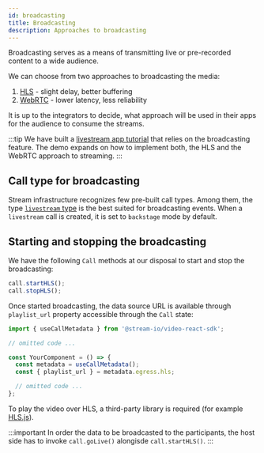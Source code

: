 ```yaml
---
id: broadcasting
title: Broadcasting
description: Approaches to broadcasting
---
```


Broadcasting serves as a means of transmitting live or pre-recorded content to a wide audience.

We can choose from two approaches to broadcasting the media:

1. [HLS](https://en.wikipedia.org/wiki/HTTP_Live_Streaming) - slight delay, better buffering
2. [WebRTC](https://webrtc.org/) - lower latency, less reliability

It is up to the integrators to decide, what approach will be used in their apps for the audience to consume the streams.

:::tip
We have built a [livestream app tutorial](../../tutorials/livestream) that relies on the broadcasting feature. The demo expands on how to implement both, the HLS and the WebRTC approach to streaming.
:::

## Call type for broadcasting

Stream infrastructure recognizes few pre-built call types. Among them, the type [`livestream` type](../../guides/configuring-call-types#livestream) is the best suited for broadcasting events. When a `livestream` call is created, it is set to `backstage` mode by default.

## Starting and stopping the broadcasting

We have the following `Call` methods at our disposal to start and stop the broadcasting:

```ts
call.startHLS();
call.stopHLS();
```

Once started broadcasting, the data source URL is available through `playlist_url` property accessible through the `Call` state:

```ts
import { useCallMetadata } from '@stream-io/video-react-sdk';

// omitted code ...

const YourComponent = () => {
  const metadata = useCallMetadata();
  const { playlist_url } = metadata.egress.hls;

  // omitted code ...
};
```

To play the video over HLS, a third-party library is required (for example [HLS.js](https://nochev.github.io/hls.js/docs/html/)).

:::important
In order the data to be broadcasted to the participants, the host side has to invoke `call.goLive()` alongisde `call.startHLS()`.
:::
